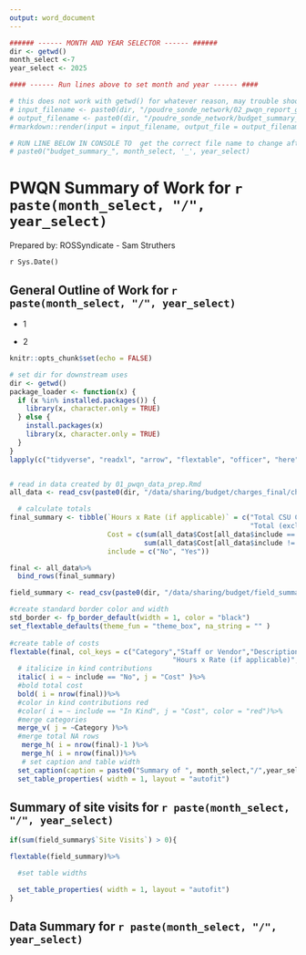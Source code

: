```yaml
---
output: word_document
---
```


```r
###### ------ MONTH AND YEAR SELECTOR ------ ######
dir <- getwd()
month_select <-7
year_select <- 2025

#### ------ Run lines above to set month and year ------ ####

# this does not work with getwd() for whatever reason, may trouble shoot later
# input_filename <- paste0(dir, "/poudre_sonde_network/02_pwqn_report_gen.Rmd")
# output_filename <- paste0(dir, "/poudre_sonde_network/budget_summary_", month_select, '_', year_select, '.docx' )
#rmarkdown::render(input = input_filename, output_file = output_filename)

# RUN LINE BELOW IN CONSOLE TO  get the correct file name to change after knitting
# paste0("budget_summary_", month_select, '_', year_select)


```

# PWQN Summary of Work for `r paste(month_select, "/", year_select)`

Prepared by: ROSSyndicate - Sam Struthers

`r Sys.Date()`

## General Outline of Work for `r paste(month_select, "/", year_select)`

-   1

-   2

```r
knitr::opts_chunk$set(echo = FALSE)

# set dir for downstream uses
dir <- getwd()
package_loader <- function(x) {
  if (x %in% installed.packages()) {
    library(x, character.only = TRUE)
  } else {
    install.packages(x)
    library(x, character.only = TRUE)
  }
}
lapply(c("tidyverse", "readxl", "arrow", "flextable", "officer", "here"), package_loader)


# read in data created by 01_pwqn_data_prep.Rmd
all_data <- read_csv(paste0(dir, "/data/sharing/budget/charges_final/charges_final_", month_select, "_", year_select,  ".csv"), show_col_types = FALSE)

  # calculate totals
final_summary <- tibble(`Hours x Rate (if applicable)` = c("Total CSU Contribution: ",
                                                           "Total (excluding CSU cont.)"), 
                        Cost = c(sum(all_data$Cost[all_data$include == "No"]),
                                 sum(all_data$Cost[all_data$include != "No"])), 
                        include = c("No", "Yes"))

final <- all_data%>%
  bind_rows(final_summary)

field_summary <- read_csv(paste0(dir, "/data/sharing/budget/field_summary/field_summary_",month_select, "_", year_select,".csv"), show_col_types = FALSE)


```

```r
 

#create standard border color and width
std_border <- fp_border_default(width = 1, color = "black")
set_flextable_defaults(theme_fun = "theme_box", na_string = "" )
  
#create table of costs 
flextable(final, col_keys = c("Category","Staff or Vendor","Description",
                                        "Hours x Rate (if applicable)",  "Cost"))%>%
  # italicize in kind contributions
  italic( i = ~ include == "No", j = "Cost" )%>%
  #bold total cost
  bold( i = nrow(final))%>%
  #color in kind contributions red
  #color( i = ~ include == "In Kind", j = "Cost", color = "red")%>%
  #merge categories 
  merge_v( j = ~Category )%>%
  #merge total NA rows
   merge_h( i = nrow(final)-1 )%>%
   merge_h( i = nrow(final))%>%
   # set caption and table width
  set_caption(caption = paste0("Summary of ", month_select,"/",year_select, " PWQN costs. Italics denote contributions from CSU"))%>%
  set_table_properties( width = 1, layout = "autofit")

```

## Summary of site visits for `r paste(month_select, "/", year_select)`

```r

if(sum(field_summary$`Site Visits`) > 0){

flextable(field_summary)%>%

  #set table widths

  set_table_properties( width = 1, layout = "autofit")  
}


```

## Data Summary for `r paste(month_select, "/", year_select)`

